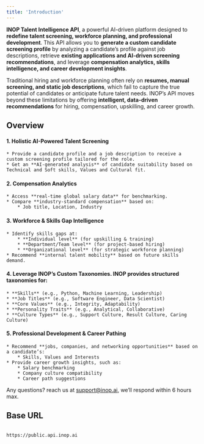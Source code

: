 ```yaml
---
title: 'Introduction'
---
```


**INOP Talent Intelligence API**, a powerful AI-driven platform designed to **redefine talent screening, workforce planning, and professional development**. This API allows you to **generate a custom candidate screening profile** by analyzing a candidate’s profile against job descriptions, retrieve **existing applications and AI-driven screening recommendations**, and leverage **compensation analytics, skills intelligence, and career development insights**.

Traditional hiring and workforce planning often rely on **resumes, manual screening, and static job descriptions**, which fail to capture the true potential of candidates or anticipate future talent needs. INOP’s API moves beyond these limitations by offering **intelligent, data-driven recommendations** for hiring, compensation, upskilling, and career growth.

## Overview
#### 1. Holistic AI-Powered Talent Screening
    * Provide a candidate profile and a job description to receive a custom screening profile tailored for the role.
    * Get an **AI-generated analysis** of candidate suitability based on Technical and Soft skills, Values and Cultural fit.
#### 2. Compensation Analytics
    * Access **real-time global salary data** for benchmarking.
    * Compare **industry-standard compensation** based on:
        * Job title, Location, Industry
#### 3. Workforce & Skills Gap Intelligence
    * Identify skills gaps at:
        * **Individual level** (for upskilling & training)
        * **Department/Team level** (for project-based hiring)
        * **Organizational level** (for strategic workforce planning)
    * Recommend **internal talent mobility** based on future skills demand.
#### 4. Leverage INOP’s Custom Taxonomies. INOP provides structured taxonomies for:
    * **Skills** (e.g., Python, Machine Learning, Leadership)
    * **Job Titles** (e.g., Software Engineer, Data Scientist)
    * **Core Values** (e.g., Integrity, Adaptability)
    * **Personality Traits** (e.g., Analytical, Collaborative)
    * **Culture Types** (e.g., Support Culture, Result Culture, Caring Culture)
#### 5. Professional Development & Career Pathing
    * Recommend **jobs, companies, and networking opportunities** based on a candidate’s:
        * Skills, Values and Interests
    * Provide career growth insights, such as:
        * Salary benchmarking
        * Company culture compatibility
        * Career path suggestions

Any questions? reach us at [support@inop.ai](mailto:support@inop.ai), we’ll respond within 6 hours max.


## Base URL

```

https://public.api.inop.ai

```
